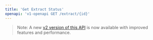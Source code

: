 ```yaml
---
title: 'Get Extract Status'
openapi: 'v1-openapi GET /extract/{id}'
---
```


> Note: A new [v2 version of this API](/api-reference/v2-endpoint/extract-get) is now available with improved features and performance.
